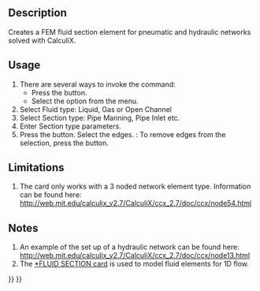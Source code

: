 <languages/>

{{Docnav
|[[FEM_ElementGeometry2D|Shell Plate Thickness]]
|[[FEM_ConstraintElectrostaticPotential|Electrostatic Potential Boundary Condition]]
|[[FEM_Workbench|FEM]]
|IconL=FEM_ElementGeometry2D.svg
|IconR=FEM_ConstraintElectrostaticPotential.svg
|IconC=Workbench_FEM.svg
}}

{{GuiCommandContainer|
{{GuiCommand
|Name=FEM ElementFluid1D
|MenuLocation=Model → Element Geometry → Fluid Section for 1D Flow
|Workbenches=[[FEM_Workbench|FEM]]
|SeeAlso=[[FEM_tutorial|FEM tutorial]]
}}
{{GuiCommandFemInfo
|Solvers=CalculiX
}}
}}

==Description==

Creates a FEM fluid section element for pneumatic and hydraulic networks solved with CalculiX.

==Usage==

# There are several ways to invoke the command:
#* Press the {{Button|[[Image:FEM_ElementFluid1D.svg|16px]] [[FEM_ElementFluid1D|Fluid Section for 1D Flow]]}} button.
#* Select the {{MenuCommand|Model → Element Geometry → [[Image:FEM_ElementFluid1D.svg|16px]] Fluid Section for 1D Flow}} option from the menu.
# Select Fluid type: Liquid, Gas or Open Channel
# Select Section type: Pipe Manning, Pipe Inlet etc.
# Enter Section type parameters.
# Press the {{Button|Add}} button. Select the edges. {{Version|1.1}}: To remove edges from the selection, press the {{Button|Remove}} button.

==Limitations==

#The card only works with a 3 noded network element type. Information can be found here: http://web.mit.edu/calculix_v2.7/CalculiX/ccx_2.7/doc/ccx/node54.html

==Notes==

# An example of the set up of a hydraulic network can be found here: http://web.mit.edu/calculix_v2.7/CalculiX/ccx_2.7/doc/ccx/node13.html 
# The [http://web.mit.edu/calculix_v2.7/CalculiX/ccx_2.7/doc/ccx/node205.html *FLUID SECTION card] is used to model fluid elements for 1D flow.


{{Docnav
|[[FEM_ElementGeometry2D|Shell Plate Thickness]]
|[[FEM_ConstraintElectrostaticPotential|Electrostatic Potential Boundary Condition]]
|[[FEM_Workbench|FEM]]
|IconL=FEM_ElementGeometry2D.svg
|IconR=FEM_ConstraintElectrostaticPotential.svg
|IconC=Workbench_FEM.svg
}}

{{FEM_Tools_navi{{#translation:}}}}
{{Userdocnavi{{#translation:}}}}
{{clear}}